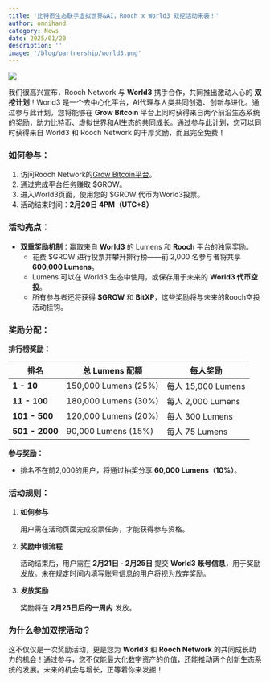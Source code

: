 ```yaml
---
title: '比特币生态联手虚拟世界&AI，Rooch x World3 双挖活动来袭！'
author: omnihand
category: News
date: 2025/01/20
description: ''
image: '/blog/partnership/world3.png'
---
```



<PostHeader />

![](/blog/partnership/world3.png)

我们很高兴宣布，Rooch Network 与 **World3** 携手合作，共同推出激动人心的 **双挖计划**！World3 是一个去中心化平台，AI代理与人类共同创造、创新与进化。通过参与此计划，您将能够在 **Grow Bitcoin** 平台上同时获得来自两个前沿生态系统的奖励，助力比特币、虚拟世界和AI生态的共同成长。通过参与此计划，您可以同时获得来自 World3 和 Rooch Network 的丰厚奖励，而且完全免费！

### 如何参与：

1. 访问Rooch Network的[Grow Bitcoin平台](https://grow.rooch.network/)。
2. 通过完成平台任务赚取 $GROW。
3. 进入World3页面，使用您的 $GROW 代币为World3投票。
4. 活动结束时间：**2月20日 4PM（UTC+8）**

### 活动亮点：

- **双重奖励机制**：赢取来自 **World3** 的 Lumens 和 **Rooch** 平台的独家奖励。
    - 花费 $GROW 进行投票并攀升排行榜——前 2,000 名参与者将共享 **600,000 Lumens**。
    - Lumens 可以在 World3 生态中使用，或保存用于未来的 **World3 代币空投**。
    - 所有参与者还将获得 **$GROW** 和 **BitXP**，这些奖励将与未来的Rooch空投活动挂钩。

### 奖励分配：

**排行榜奖励：**

| **排名**       | **总 Lumens 配额**   | **每人奖励**       |
|----------------|----------------------|--------------------|
| **1 - 10**     | 150,000 Lumens (25%) | 每人 15,000 Lumens |
| **11 - 100**   | 180,000 Lumens (30%) | 每人 2,000 Lumens  |
| **101 - 500**  | 120,000 Lumens (20%) | 每人 300 Lumens    |
| **501 - 2000** | 90,000 Lumens (15%)  | 每人 75 Lumens     |

**参与奖励：**

- 排名不在前2,000的用户，将通过抽奖分享 **60,000 Lumens（10%）**。

### 活动规则：

1. **如何参与**
    
    用户需在活动页面完成投票任务，才能获得参与资格。
    
2. **奖励申领流程**
    
    活动结束后，用户需在 **2月21日 - 2月25日** 提交 **World3 账号信息**，用于奖励发放。未在规定时间内填写账号信息的用户将视为放弃奖励。
    
3. **发放奖励**
    
    奖励将在 **2月25日后的一周内** 发放。

### 为什么参加双挖活动？

这不仅仅是一次奖励活动，更是您为 **World3** 和 **Rooch Network** 的共同成长助力的机会！通过参与，您不仅能最大化数字资产的价值，还能推动两个创新生态系统的发展。未来的机会与增长，正等着你来发掘！
